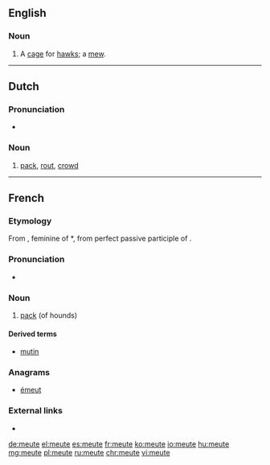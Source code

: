 ==English==

===Noun===
{{en-noun}}

# A [[cage]] for [[hawk]]s; a [[mew]].
#: {{rfquotek|Milman}}

{{Webster 1913}}

----

==Dutch==

===Pronunciation===
* {{audio|Nl-meute.ogg|Audio}}

===Noun===
{{nl-noun|f|-en|pl2=-s|-}}

# [[pack]], [[rout]], [[crowd]]

----

==French==

===Etymology===
From {{etyl|la|fr}} {{term|movita|mōtiva|lang=la}}, feminine of *{{term||mōtivus}}, from perfect passive participle of {{m|la|moveō||move}}.

===Pronunciation===
* {{IPA|/møt/|lang=fr}}

===Noun===
{{fr-noun|f}}

# {{context|hunting|lang=fr}} [[pack]] (of hounds)

====Derived terms====
* [[mutin]]

===Anagrams===
* [[émeut#French|émeut]]

===External links===
* {{R:TLFi}}

[[de:meute]]
[[el:meute]]
[[es:meute]]
[[fr:meute]]
[[ko:meute]]
[[io:meute]]
[[hu:meute]]
[[mg:meute]]
[[pl:meute]]
[[ru:meute]]
[[chr:meute]]
[[vi:meute]]